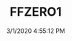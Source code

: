 ---
width: 2000
height: 1333
title: FFZERO1
description: The Faraday Future FFZERO1 concept car.
date: 3/1/2020 4:55:12 PM
cameraMake: Sony
cameraModel: ILCE-7M3
lens: ZEISS Batis 2/40 CF
settingsfStop: f/2.8
settingsISO: ISO 1600
settingsShutter: 1/40
settingsFocalLength: 40 mm
---